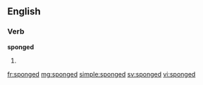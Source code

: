==English==

===Verb===
'''sponged'''

# {{past of|sponge}}

[[fr:sponged]]
[[mg:sponged]]
[[simple:sponged]]
[[sv:sponged]]
[[vi:sponged]]